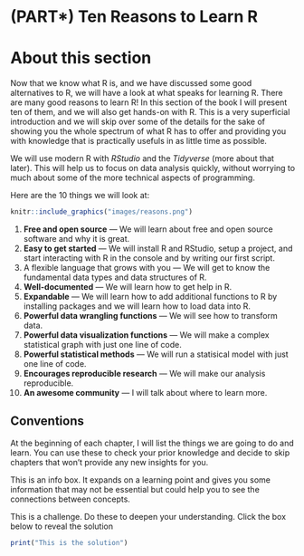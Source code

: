 # (PART\*) Ten Reasons to Learn R {.unnumbered}

# About this section {.unnumbered}

Now that we know what R is, and we have discussed some good alternatives to R, we will
have a look at what speaks for learning R. There are many good reasons to learn R! In this
section of the book I will present ten of them, and we will also get hands-on with R. This
is a very superficial introduction and we will skip over some of the details for the sake
of showing you the whole spectrum of what R has to offer and providing you with knowledge
that is practically usefuls in as little time as possible.

We will use modern R with *RStudio* and the *Tidyverse* (more about that later). This will
help us to focus on data analysis quickly, without worrying to much about some of the more
technical aspects of programming.

Here are the 10 things we will look at:

```r
knitr::include_graphics("images/reasons.png")
```

1.  **Free and open source** --- We will learn about free and open source software and why
    it is great.
2.  **Easy to get started** --- We will install R and RStudio, setup a project, and start
    interacting with R in the console and by writing our first script.
3.  A flexible language that grows with you --- We will get to know the fundamental data
    types and data structures of R.
4.  **Well-documented** --- We will learn how to get help in R.
5.  **Expandable** --- We will learn how to add additional functions to R by installing
    packages and we will learn how to load data into R.
6.  **Powerful data wrangling functions** --- We will see how to transform data.
7.  **Powerful data visualization functions** --- We will make a complex statistical graph
    with just one line of code.
8.  **Powerful statistical methods** --- We will run a statisical model with just one line
    of code.
9.  **Encourages reproducible research** --- We will make our analysis reproducible.
10. **An awesome community** --- I will talk about where to learn more.

## Conventions {.unnumbered}

::: {.goals}
At the beginning of each chapter, I will list the things we are going to do and learn. You
can use these to check your prior knowledge and decide to skip chapters that won't provide
any new insights for you.
:::

::: {.more}
This is an info box. It expands on a learning point and gives you some information that
may not be essential but could help you to see the connections between concepts.
:::

::: {.exercise}
This is a challenge. Do these to deepen your understanding. Click the box below to reveal the solution

::: {.answer}
```r
print("This is the solution")
```
:::
:::
